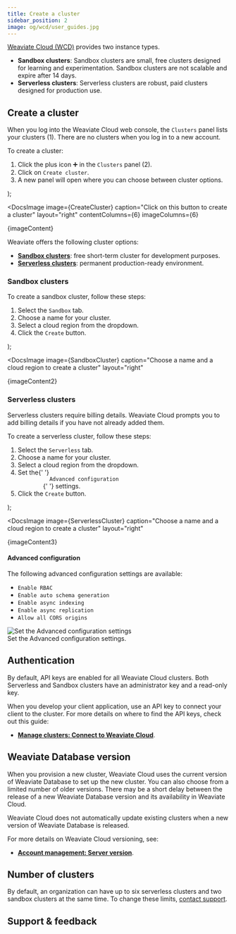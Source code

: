 ```yaml
---
title: Create a cluster
sidebar_position: 2
image: og/wcd/user_guides.jpg
---
```


[Weaviate Cloud (WCD)](https://console.weaviate.cloud/) provides two instance types.

- **Sandbox clusters**: Sandbox clusters are small, free clusters designed for learning and experimentation. Sandbox clusters are not scalable and expire after 14 days.
- **Serverless clusters**: Serverless clusters are robust, paid clusters designed for production use.

## Create a cluster

When you log into the Weaviate Cloud web console, the `Clusters` panel lists your clusters (<span class="callout">1</span>). There are no clusters when you log in to a new account.

To create a cluster: 


  <ol>
      <li>
        Click the plus icon ➕ in the <code>Clusters</code> panel (<span class="callout">2</span>).
      </li>
      <li>
        Click on <code>Create cluster</code>.
      </li>
      <li>
        A new panel will open where you can choose between cluster options.
      </li>
    </ol>
);

<DocsImage
  image={CreateCluster}
  caption="Click on this button to create a cluster"
  layout="right"
  contentColumns={6}
  imageColumns={6}
>
  {imageContent}
</DocsImage>

Weaviate offers the following cluster options:

- **[Sandbox clusters](#sandbox-clusters)**: free short-term cluster for development purposes.
- **[Serverless clusters](#serverless-clusters)**: permanent production-ready environment.

### Sandbox clusters

To create a sandbox cluster, follow these steps:


  <ol>
      <li>
        Select the <code>Sandbox</code> tab.
      </li>
      <li>Choose a name for your cluster.</li>
      <li>Select a cloud region from the dropdown.</li>
      <li>
        Click the <code>Create</code> button.
      </li>
    </ol>
);

<DocsImage
  image={SandboxCluster}
  caption="Choose a name and a cloud region to create a cluster"
  layout="right"
>
  {imageContent2}
</DocsImage>

### Serverless clusters

Serverless clusters require billing details. Weaviate Cloud prompts you to add billing details if you have not already added them.

To create a serverless cluster, follow these steps:


  <ol>
      <li>
        Select the <code>Serverless</code> tab.
      </li>
      <li>Choose a name for your cluster.</li>
      <li>Select a cloud region from the dropdown.</li>
      <li>
        Set the{' '}
        <code>
          <Link to="#advanced-configuration">Advanced configuration</Link>
        </code>{' '}
        settings.
      </li>
      <li>
        Click the <code>Create</code> button.
      </li>
    </ol>
);

<DocsImage
  image={ServerlessCluster}
  caption="Choose a name and a cloud region to create a cluster"
  layout="right"
>
  {imageContent3}
</DocsImage>

#### Advanced configuration


The following advanced configuration settings are available:

<div class="row">
  <div class="col col--6">
    <ul>
      <li>
        <code><Link to="/docs/weaviate/configuration/rbac">Enable RBAC</Link></code>
      </li>
      <li>
        <code><Link to="/docs/weaviate/config-refs/schema#auto-schema">Enable auto schema generation</Link></code>
      </li>
      <li>
        <code><Link to="/docs/weaviate/concepts/vector-index#asynchronous-indexing">Enable async indexing</Link></code>
      </li>
      <li>
        <code><Link to="/docs/deploy/config-guides/replication#async-replication-settings">Enable async replication</Link></code>
      </li>
      <li>
        <code>Allow all CORS origins</code>
      </li>
    </ul>
  </div>
  <div class="col col--6">
    <div class="card">
      <div class="card__image">
        <img
          src={AdvancedConfiguration}
          alt=" Set the Advanced configuration settings"
        />
      </div>
      <div class="card__body">Set the Advanced configuration settings.</div>
    </div>
  </div>
</div>

## Authentication

By default, API keys are enabled for all Weaviate Cloud clusters. Both Serverless and Sandbox clusters have an administrator key and a read-only key.

When you develop your client application, use an API key to connect your client to the cluster. For more details on where to find the API keys, check out this guide:

- **[Manage clusters: Connect to Weaviate Cloud](/docs/cloud/manage-clusters/connect)**.

## Weaviate Database version

When you provision a new cluster, Weaviate Cloud uses the current version of Weaviate Database to set up the new cluster. You can also choose from a limited number of older versions. There may be a short delay between the release of a new Weaviate Database version and its availability in Weaviate Cloud.

Weaviate Cloud does not automatically update existing clusters when a new version of Weaviate Database is released.

For more details on Weaviate Cloud versioning, see:

- **[Account management: Server version](/docs/cloud/platform/version)**.

## Number of clusters

<!-- TODO[g-despot]: Check if this is true.-->

By default, an organization can have up to six serverless clusters and two sandbox clusters at the same time. To change these limits, [contact support](mailto:support@weaviate.io).

## Support & feedback


<SupportAndTrouble />
